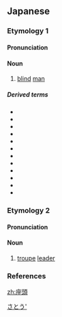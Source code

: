 ==Japanese==
{{wp|lang=ja}}

===Etymology 1===
{{ja-kanjitab|ざ|とう|yomi=o}}
{{affix|ja|座|tr1=za|t1=seat|頭|tr2=tō|t2=leader|sort=さとう'}}

====Pronunciation====
{{ja-pron|yomi=o|ざとう|acc=2|acc_ref=DJR,NHK}}

====Noun====
{{ja-noun|ざとう}}

# [[blind]] [[man]]

=====Derived terms=====
* {{ja-r|川上座頭|かわかみざとう}}
* {{ja-r|不聞座頭|きかずざとう}}
* {{ja-r|清水座頭|きよみずざとう}}
* {{ja-r|瞽女座頭|ごぜざとう}}
* {{ja-r|座頭金|ざとうがね}}
* {{ja-r|座頭鯨|ざとうくじら|[[humpback whale]]}}
* {{ja-r|座頭転ばし|ざとうころばし}}
* {{ja-r|座頭虫|ざとうむし|[[harvestman]]}}
* {{ja-r|猿座頭|さるざとう}}
* {{ja-r|月見座頭|つきみざとう}}
* {{ja-r|花見座頭|はなみざとう}}
* {{ja-r|平家座頭|へいけざとう}}

===Etymology 2===
{{ja-kanjitab|ざ|かしら|k2=がしら|yomi=j}}
{{affix|ja|座|tr1=za|t1=seat|頭|tr2=kashira|t2=leader|sort=さがしら'}}

====Pronunciation====
{{ja-pron|yomi=j|ざがしら|acc=0|acc_ref=DJR,NHK|acc2=2|acc2_ref=DJR,NHK}}

====Noun====
{{ja-noun|ざがしら}}

# [[troupe]] [[leader]]

===References===
<references/>

[[Category:ja:Vision|さとう']]

[[zh:座頭]]